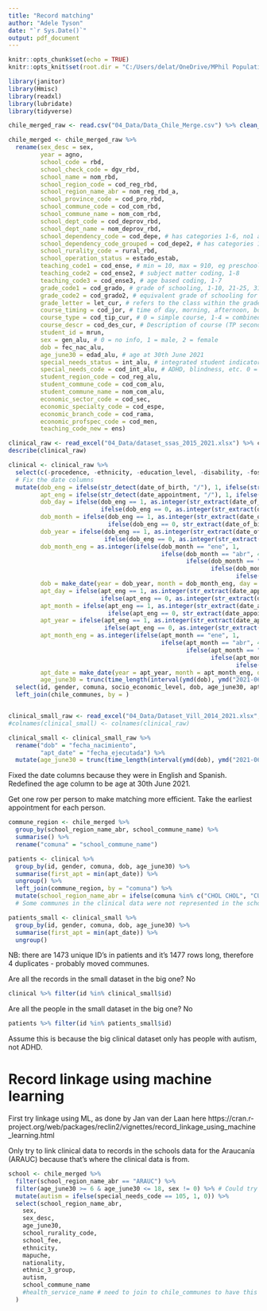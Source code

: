```yaml
---
title: "Record matching"
author: "Adele Tyson"
date: "`r Sys.Date()`"
output: pdf_document
---
```


```r
knitr::opts_chunk$set(echo = TRUE)
knitr::opts_knit$set(root.dir = "C:/Users/delat/OneDrive/MPhil Population Health Sciences 2022-2023/12 Dissertation")
```

```r

library(janitor)
library(Hmisc)
library(readxl)
library(lubridate)
library(tidyverse)

```

```r
chile_merged_raw <- read.csv("04_Data/Data_Chile_Merge.csv") %>% clean_names()

chile_merged <- chile_merged_raw %>%
  rename(sex_desc = sex,
         year = agno,
         school_code = rbd,
         school_check_code = dgv_rbd, 
         school_name = nom_rbd,
         school_region_code = cod_reg_rbd,
         school_region_name_abr = nom_reg_rbd_a,
         school_province_code = cod_pro_rbd,
         school_commune_code = cod_com_rbd,
         school_commune_name = nom_com_rbd,
         school_dept_code = cod_deprov_rbd,
         school_dept_name = nom_deprov_rbd,
         school_dependency_code = cod_depe, # has categories 1-6, no1 and no2 here are no1 in grouped
         school_dependency_code_grouped = cod_depe2, # has categories 1-5
         school_rurality_code = rural_rbd,
         school_operation_status = estado_estab, 
         teaching_code1 = cod_ense, # min = 10, max = 910, eg preschool, special education hearing impaired
         teaching_code2 = cod_ense2, # subject matter coding, 1-8
         teaching_code3 = cod_ense3, # age based coding, 1-7
         grade_code1 = cod_grado, # grade of schooling, 1-10, 21-25, 31-34, nests in teaching_code1
         grade_code2 = cod_grado2, # equivalent grade of schooling for adult special education, 1-8, 99
         grade_letter = let_cur, # refers to the class within the grade, close to start of alphabet is higher aptitude
         course_timing = cod_jor, # time of day, morning, afternoon, both, night, no info
         course_type = cod_tip_cur, # 0 = simple course, 1-4 = combined course, 99 = no info
         course_descr = cod_des_cur, # Description of course (TP secondary education only). 0: Does not apply, 1: Only High School, 2: Dual, 3: Other
         student_id = mrun,
         sex = gen_alu, # 0 = no info, 1 = male, 2 = female
         dob = fec_nac_alu,
         age_june30 = edad_alu, # age at 30th June 2021
         special_needs_status = int_alu, # integrated student indicator, 0 = no, 1 = yes. Mostly no
         special_needs_code = cod_int_alu, # ADHD, blindness, etc. 0 = none. 105 = autism, 203 = ADHD. See ER_Matricula_por_alumno_PUBL_MRUN annex 7
         student_region_code = cod_reg_alu,
         student_commune_code = cod_com_alu,
         student_commune_name = nom_com_alu,
         economic_sector_code = cod_sec,
         economic_specialty_code = cod_espe,
         economic_branch_code = cod_rama,
         economic_profspec_code = cod_men,
         teaching_code_new = ens) 


```

```r
clinical_raw <- read_excel("04_Data/dataset_ssas_2015_2021.xlsx") %>% clean_names
describe(clinical_raw)

clinical <- clinical_raw %>%
  select(c(-procedence, -ethnicity, -education_level, -disability, -foster_care)) %>%
  # Fix the date columns
  mutate(dob_eng = ifelse(str_detect(date_of_birth, "/"), 1, ifelse(str_detect(date_of_birth, "-"), 0, NA)),
         apt_eng = ifelse(str_detect(date_appointment, "/"), 1, ifelse(str_detect(date_appointment, "-"), 0, NA)),
         dob_day = ifelse(dob_eng == 1, as.integer(str_extract(date_of_birth, "^\\d+")), 
                          ifelse(dob_eng == 0, as.integer(str_extract(date_of_birth, "^\\d+")), NA)),
         dob_month = ifelse(dob_eng == 1, as.integer(str_extract(date_of_birth, "(?<=/)\\d+(?=/)")), 
                            ifelse(dob_eng == 0, str_extract(date_of_birth, "(?<=-)\\w+(?=-)"), NA)),
         dob_year = ifelse(dob_eng == 1, as.integer(str_extract(date_of_birth, "\\d+$")), 
                           ifelse(dob_eng == 0, as.integer(str_extract(date_of_birth, "\\d+$")) + 2000, NA)),
         dob_month_eng = as.integer(ifelse(dob_month == "ene", 1,
                                           ifelse(dob_month == "abr", 4, 
                                                  ifelse(dob_month == "ago", 8, 
                                                         ifelse(dob_month == "sept", 9, 
                                                                ifelse(dob_month == "dic", 12, dob_month)))))),
         dob = make_date(year = dob_year, month = dob_month_eng, day = dob_day),
         apt_day = ifelse(apt_eng == 1, as.integer(str_extract(date_appointment, "^\\d+")), 
                          ifelse(apt_eng == 0, as.integer(str_extract(date_appointment, "^\\d+")), NA)),
         apt_month = ifelse(apt_eng == 1, as.integer(str_extract(date_appointment, "(?<=/)\\d+(?=/)")), 
                            ifelse(apt_eng == 0, str_extract(date_appointment, "(?<=-)\\w+(?=-)"), NA)),
         apt_year = ifelse(apt_eng == 1, as.integer(str_extract(date_appointment, "\\d+$")), 
                           ifelse(apt_eng == 0, as.integer(str_extract(date_appointment, "\\d+$")) + 2000, NA)),
         apt_month_eng = as.integer(ifelse(apt_month == "ene", 1,
                                           ifelse(apt_month == "abr", 4, 
                                                  ifelse(apt_month == "ago", 8, 
                                                         ifelse(apt_month == "sept", 9, 
                                                                ifelse(apt_month == "dic", 12, apt_month)))))),
         apt_date = make_date(year = apt_year, month = apt_month_eng, day = apt_day),
         age_june30 = trunc(time_length(interval(ymd(dob), ymd("2021-06-30")), unit = "year"))) %>%
  select(id, gender, comuna, socio_economic_level, dob, age_june30, apt_date, hospital, medical_specialty, type_appointment, codigo, diagnosis) %>%
  left_join(chile_communes, by = )


clinical_small_raw <- read_excel("04_Data/Dataset_Vill_2014_2021.xlsx", col_names = TRUE) %>% clean_names()
#colnames(clinical_small) <- colnames(clinical_raw)

clinical_small <- clinical_small_raw %>%
  rename("dob" = "fecha_nacimiento",
         "apt_date" = "fecha_ejecutada") %>%
  mutate(age_june30 = trunc(time_length(interval(ymd(dob), ymd("2021-06-30")), unit = "year")))


```

Fixed the date columns because they were in English and Spanish. Redefined the age column to be age at 30th June 2021.

Get one row per person to make matching more efficient. Take the earliest appointment for each person.

```r
commune_region <- chile_merged %>%
  group_by(school_region_name_abr, school_commune_name) %>%
  summarise() %>%
  rename("comuna" = "school_commune_name")

patients <- clinical %>%
  group_by(id, gender, comuna, dob, age_june30) %>%
  summarise(first_apt = min(apt_date)) %>%
  ungroup() %>% 
  left_join(commune_region, by = "comuna") %>%
  mutate(school_region_name_abr = ifelse(comuna %in% c("CHOL CHOL", "CURACAUTIN", "PITRUFQUEN", "PUCON", "TOLTEN", "VILCUN"), "ARAUC", school_region_name_abr))
  # Some communes in the clinical data were not represented in the schools data but are also in Araucanía (ARAUC)

patients_small <- clinical_small %>%
  group_by(id, gender, comuna, dob, age_june30) %>%
  summarise(first_apt = min(apt_date)) %>%
  ungroup()

```

NB: there are 1473 unique ID's in patients and it's 1477 rows long, therefore 4 duplicates - probably moved communes.

Are all the records in the small dataset in the big one? No

```r
clinical %>% filter(id %in% clinical_small$id)

```

Are all the people in the small dataset in the big one? No

```r
patients %>% filter(id %in% patients_small$id)

```

Assume this is because the big clinical dataset only has people with autism, not ADHD.


# Record linkage using machine learning

First try linkage using ML, as done by Jan van der Laan here https://cran.r-project.org/web/packages/reclin2/vignettes/record_linkage_using_machine_learning.html 

Only try to link clinical data to records in the schools data for the Araucanía (ARAUC) because that's where the clinical data is from.

```r
school <- chile_merged %>%
  filter(school_region_name_abr == "ARAUC") %>%
  filter(age_june30 >= 6 & age_june30 <= 18, sex != 0) %>% # Could try without this filter to pick up edge cases just in case
  mutate(autism = ifelse(special_needs_code == 105, 1, 0)) %>%
  select(school_region_name_abr,
    sex,
    sex_desc,
    age_june30,
    school_rurality_code,
    school_fee,
    ethnicity,
    mapuche,
    nationality,
    ethnic_3_group,
    autism,
    school_commune_name
    #health_service_name # need to join to chile_communes to have this
  ) 

```
















